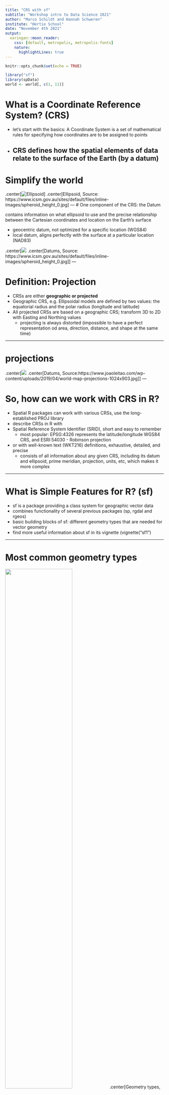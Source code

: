 ```yaml
---
title: "CRS with sf"
subtitle: "Workshop intro to Data Science 2021"
author: "Marco Schildt and Hannah Schweren"
institute: "Hertie School"
date: "November 4th 2021"
output:
  xaringan::moon_reader:
    css: [default, metropolis, metropolis-fonts] 
    nature:
      highlightLines: true
---
```


```r
knitr::opts_chunk$set(echo = TRUE)
```


```r
library("sf")
library(spData)
world <- world[, c(1, 11)]
```

# What is a Coordinate Reference System? (CRS)

- let's start with the basics: A Coordinate System is a set of mathematical rules for specifying how coordinates are to be assigned to points


- CRS defines <b>how the spatial elements of data relate to the surface of the Earth</b> (by a datum)
---

# Simplify the world
.center[![Ellipsoid](Ellipsoid.png)]
.center[Ellipsoid, Source: https://www.icsm.gov.au/sites/default/files/inline-images/spheroid_height_0.jpg]
---
# One component of the CRS: the Datum

contains information on what ellipsoid to use and the precise relationship between the Cartesian coordinates and location on the Earth’s surface

- geocentric datum, not optimized for a specific location (WGS84)
- local datum, aligns perfectly with the surface at a particular location (NAD83)

.center[![](local.geodetic.datum.png)
.center[Datums, Source: https://www.icsm.gov.au/sites/default/files/inline-images/spheroid_height_0.jpg]]
---

# Definition: Projection

- CRSs are either <b>geographic or projected</b>
- Geographic CRS, e.g. Ellipsoidal models are defined by two values: the equatorial radius and the polar radius (longitude and latitude) 
- All projected CRSs are based on a geographic CRS; transform 3D to 2D with Easting and Northing values
  - projecting is always distorted (impossible to have a perfect representation od area, direction, distance, and shape at the same time)
  
---

# projections

.center[![](projections.png)
.center[Datums, Source:https://www.joaoleitao.com/wp-content/uploads/2019/04/world-map-projections-1024x903.jpg]]
---

# So, how can we work with CRS in R?
- Spatial R packages can work with various CRSs, use the long-established PROJ library
- describe CRSs in R with
- Spatial Reference System Identifier (SRID), short and easy to remember
  - most popular: EPSG:4326 represents the latitude/longitude WGS84 CRS, and ESRI:54030 -        Robinson projection
- or with well-known text (WKT216) definitions, exhaustive, detailed, and precise
  - consists of all information about any given CRS, including its datum and ellipsoid, prime     meridian, projection, units, etc, which makes it more complex
  
---

# What is Simple Features for R? (sf)

- sf is a package providing a class system for geographic vector data
- combines functionality of several previous packages (sp, rgdal and rgeos)
- basic building blocks of sf: different geometry types that are needed for vector geometry
- find more useful information about sf in its vignette (vignette("sf1")

---

# Most common geometry types

  ![](sf-classes.png){width=65%}
  .center[Geometry types, Source:https://bookdown.org/robinlovelace/geocompr/figures/sf-classes.png]

---

# sf in practice
- sf objects are stored in dataframes, the geographical data can be found in the ‘geom’ coloumn (contains coordinates of the country polygons)
- all geometries in a geometry list-column must have the same CRS

---

# Look at this example from the world dataset in sf:
```r
options(width = 60)
head(world)
```
---

# simple plot of the geograpgic data
```r
install.packages("spData")
world_proj = st_transform(world, "+proj=eck4")
plot(st_geometry(world_proj))
```

---


# with ggplot

```r
library(ggplot2)
ggplot() + geom_sf(data = world)
```
---


# sf and its useful functions
```r
st_crs(world) # get CRS
st_crs(world)$IsGeographic # check if its geographic or projected
st_crs(new_vector)$units_gdal #find out the CRS units
st_crs(world)$srid # get the SRID
st_crs(world)$proj4string # get the proj4string

# remember, all geometries in a geometry list-column must have the same CRS! We can transform it easily with sf

world_proj = data.frame(world) %>% 
  st_as_sf(crs = 102041)

#can be either SRID ("EPSG:4326" in the example), complete WKT2 representation (proj4string) or CRS (WGS 84)

```

---

# fun things we can do with sf
```r
#calculate areas
France = world[world$iso_a2 == "FR", ]
st_area(France)
units::set_units(st_area(France), km^2)

```

---
# Sources

- Content and code of this workshop draw heavily on the following, very interesting ebook: Muenchow, Robin Lovelace, Jakub Nowosad, Jannes. Geocomputation with R. bookdown.org, https://geocompr.robinlovelace.net/

other sources we used for the presentation:
- Bivand, Edzer Pebesma, Roger. Spatial Data Science. keen-swartz-3146c4.netlify.app, https://keen-swartz-3146c4.netlify.app/
- Overview of Coordinate Reference Systems (CRS) in R: https://www.nceas.ucsb.edu/sites/default/files/2020-04/OverviewCoordinateReferenceSystems.pdf